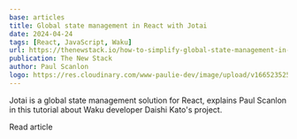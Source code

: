 ```yaml
---
base: articles
title: Global state management in React with Jotai
date: 2024-04-24
tags: [React, JavaScript, Waku]
url: https://thenewstack.io/how-to-simplify-global-state-management-in-react-using-jotai/
publication: The New Stack
author: Paul Scanlon
logo: https://res.cloudinary.com/www-paulie-dev/image/upload/v1665235257/paulie.dev/Logos/tns-logo_miu6qk.png
---
```


Jotai is a global state management solution for React, explains Paul Scanlon in this tutorial about Waku developer Daishi Kato's project.

<CtaExternal href='https://thenewstack.io/how-to-simplify-global-state-management-in-react-using-jotai/'>
  Read article
</CtaExternal>
